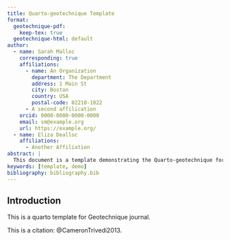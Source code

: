 ```yaml
---
title: Quarto-geotechnique Template
format:
  geotechnique-pdf:
    keep-tex: true  
  geotechnique-html: default
author:
  - name: Sarah Malloc
    corresponding: true
    affiliations:
      - name: An Organization
        department: The Department
        address: 1 Main St
        city: Boston
        country: USA
        postal-code: 02210-1022
      - A second affilication
    orcid: 0000-0000-0000-0000
    email: sm@example.org
    url: https://example.org/
  - name: Eliza Dealloc
    affiliations:
      - Another Affiliation
abstract: |
  This document is a template demonstrating the Quarto-geotechnique format.
keywords: [template, demo]
bibliography: bibliography.bib  
---
```


## Introduction {#sec-intro}

This is a quarto template for Geotechnique journal.

This is a citation: @CameronTrivedi2013.
